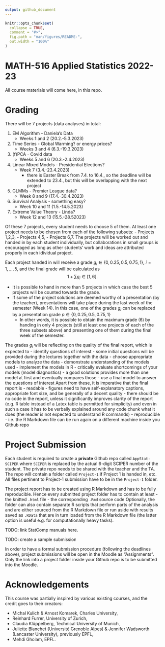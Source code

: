 ```yaml
---
output: github_document
---
```


<!-- README.md is generated from README.Rmd. Please edit that file -->

```r
knitr::opts_chunk$set(
  collapse = TRUE,
  comment = "#>",
  fig.path = "man/figures/README-",
  out.width = "100%"
)
```

# MATH-516 Applied Statistics 2022-23

<!-- badges: start -->
<!-- badges: end -->

All course materials will come here, in this repo.

# Grading

There will be 7 projects (data analyses) in total:

1. EM Algorithm - Daniela's Data
    - Weeks 1 and 2 (20.2.-5.3.2023)
2. Time Series - Global Warming? or energy prices?
    - Weeks 3 and 4 (6.3.-19.3.2023)
3. (f)PCA - Covid data
    - Weeks 5 and 6 (20.3.-2.4.2023)
4. Linear Mixed Models - Presidential Elections?
    - Week 7 (3.4.-23.4.2023)
        - there is Easter Break from 7.4. to 16.4., so the deadline will be extended to 23.4., but this will be overlapping with the next project
5. GLMMs - Premier League data?
    - Week 8 and 9 (17.4.-30.4.2023)
6. Survival Analysis  - something easy?
    - Week 10 and 11 (1.5.-14.5.2023)
7. Extreme Value Theory - Linda?
    - Week 12 and 13 (15.5.-28.52023)
    
Of these 7 projects, every student needs to choose 5 of them. At least one project needs to be chosen from each of the following subsets:
    - Projects 1,2,3,
    - Projects 4,5,
    - Projects 6,7.
The projects will be worked out and handed in by each student individually, but collaborations in small groups is encouraged as long as other students' work and ideas are attributed properly in each idividual project.

Each project handed in will receive a grade $g_i \in \{0,0.25,0.5,0.75,1\}$, $i=1,\ldots,5$, and the final grade will be calculated as
$$
1 + \sum g_i \in [1,6].
$$

* It is possible to hand in more than 5 projects in which case the best 5 projects will be counted towards the grade.
* If some of the project solutions are deemed worthy of a presentation (by the teacher), presentations will take place during the last week of the semester (Week 14). In this case, one of the grades $g_i$ can be replaced by a presentation grade $p \in \{0,0.25,0.5,0.75,1\}$
    - In other words, it is possible to obtain the maximum grade (6) by handing in only 4 projects (still at least one projects of each of the three subsets above) and presenting one of them during the final week of the semester.

The grades $g_i$ will be reflecting on the quality of the final report, which is expected to
    - identify questions of interest
        - some initial questions will be provided during the lectures together with the data
    - choose appropriate models to analyze the data
        - demonstrate understanding of the models used
    - implement the models in R
    - critically evaluate shortcomings of your models (model diagnostics)
        - a good solutions provides more than one model at first and eventually compares those
    - use a final model to answer the questions of interest
Apart from these, it is imperative that the final report is
    - readable
        - figures need to have self-explanatory captions, appropriate font size, and be generally of a decent quality
        - there should be no code in the report, unless it significantly improves clarity of the report (e.g. R table instead of a Latex table is permitted for simplicity) and even in such a case it has to be verbally explained around any code chunk what it does (the reader is not expected to understand R commands)
    - reproducible
        - i.e. the R Markdown file can be run again on a different machine inside you Github repo

# Project Submission

Each student is required to create a **private** Github repo called `AppStat-SCIPER` where `SCIPER` is replaced by the actual 6-digit SCIPER number of the student. The private repo needs to be shared with the teacher and the TA. The repo will contain a folder called `Project-1` if Project 1 is handed in, etc. All files pertinent to Project-1 submission have to be in the `Project-1` folder.

The project report has to be created using R Markdown and has to be fully reproducible. Hence every submitted project folder has to contain at least
    - the knitted `.html` file
    - the corresponding `.Rmd` source code
Optionally, the folder can also contain separate R scripts that perform parts of the analysis and are either sourced from the R Markdown file or run aside with results saved as `.RData` that are in turn loaded from the R Markdown file (the latter option is useful e.g. for computationally heavy tasks).

TODO: link StatComp manuals here.

TODO: create a sample submission

In order to have a formal submission procedure (following the deadlines above), project submissions will be open in the Moodle as "Assignments". Only the link into a project folder inside your Github repo is to be submitted into the Moodle.

# Acknowledgements

This course was partially inspired by various existing courses, and the credit goes to their creators:

* Michal Kulich & Arnost Komarek, Charles University,
* Reinhard Furrer, University of Zurich,
* Claudia Klüppelberg, Technical University of Munich,
* Juliette Blanchet (Université Grenoble Alpes) & Jennifer Wadsworth (Lancaster University), previously EPFL,
* Mehdi Gholam, EPFL.

  
  
  



